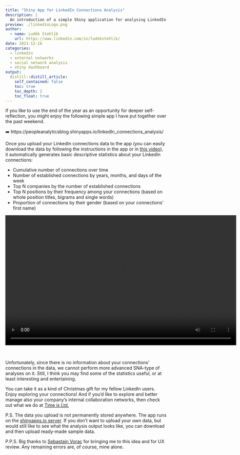 ```yaml
---
title: "Shiny App for LinkedIn Connections Analysis"
description: |
  An introduction of a simple Shiny application for analysing LinkedIn connections.
preview: ./linkedinLogo.png
author:
  - name: Luděk Stehlík
    url: https://www.linkedin.com/in/ludekstehlik/
date: 2021-12-16
categories:
  - linkedin
  - external networks
  - social network analysis
  - shiny dashboard
output:
  distill::distill_article:
    self_contained: false
    toc: true
    toc_depth: 2
    toc_float: true
---
```



If you like to use the end of the year as an opportunity for deeper self-reflection, you might enjoy the following simple app I have put together over the past weekend. 

➡️ https://peopleanalyticsblog.shinyapps.io/linkedIn_connections_analysis/

Once you upload your LinkedIn connections data to the app (you can easily download the data by following the instructions in the app or in [this video](https://www.youtube.com/watch?v=FLWSmiBxQQY)), it automatically generates basic descriptive statistics about your LinkedIn connections:

* Cumulative number of connections over time  
* Number of established connections by years, months, and days of the week 
* Top N companies by the number of established connections
* Top N positions by their frequency among your connections (based on whole position titles, bigrams and single words)
* Proportion of connections by their gender (based on your connections' first name)

<video width="720" height="405" controls>
  <source src="video_tour.mp4" type="video/mp4">
</video>

<br>

Unfortunately, since there is no information about your connections' connections in the data, we cannot perform more advanced SNA-type of analyses on it. Still, I think you may find some of the statistics useful, or at least interesting and entertaining.

You can take it as a kind of Christmas gift for my fellow LinkedIn users. Enjoy exploring your connections! And if you'd like to explore and better manage also your company's internal collaboration networks, then check out what we do at [Time is Ltd.](https://www.timeisltd.com/) 

P.S. The data you upload is not permanently stored anywhere. The app runs on the [shinyapps.io server](https://www.shinyapps.io/). If you don’t want to upload your own data, but would still like to see what the analysis output looks like, you can download and then upload ready-made sample data.

P.P.S. Big thanks to [Sebastain Vorac](https://www.linkedin.com/in/sebastian-vor%C3%A1%C4%8D-93361526/) for bringing me to this idea and for UX review. Any remaining errors are, of course, mine alone.


